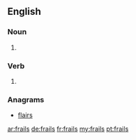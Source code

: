 ==English==

===Noun===
{{head|en|plural}}

# {{plural of|frail|lang=en}}

===Verb===
{{head|en}}

# {{en-third-person singular of|frail}}

===Anagrams===
* [[flairs#English|flairs]]

[[ar:frails]]
[[de:frails]]
[[fr:frails]]
[[my:frails]]
[[pt:frails]]